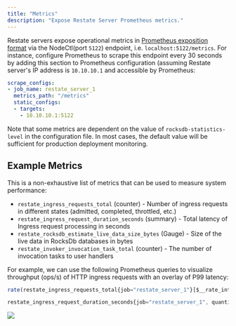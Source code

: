 ```yaml
---
title: "Metrics"
description: "Expose Restate Server Prometheus metrics."
---
```


Restate servers expose operational metrics in [Prometheus exposition format](https://github.com/prometheus/docs/blob/main/content/docs/instrumenting/exposition_formats.md) via the NodeCtl(port `5122`) endpoint, i.e. `localhost:5122/metrics`. For instance, configure Prometheus to scrape this endpoint every 30 seconds by adding this section to Prometheus configuration (assuming Restate server's IP address is `10.10.10.1` and accessible by Prometheus:

```yml
scrape_configs:
- job_name: restate_server_1
  metrics_path: "/metrics"
  static_configs:
  - targets:
    - 10.10.10.1:5122
```

Note that some metrics are dependent on the value of `rocksdb-statistics-level` in the configuration file. In most cases, the default value will be sufficient for production deployment monitoring.


## Example Metrics

This is a non-exhaustive list of metrics that can be used to measure system performance:
* `restate_ingress_requests_total` (counter) - Number of ingress requests in different states (admitted, completed, throttled, etc.)
* `restate_ingress_request_duration_seconds` (summary) - Total latency of Ingress request processing in seconds
* `restate_rocksdb_estimate_live_data_size_bytes` (Gauge) - Size of the live data in RocksDb databases in bytes
* `restate_invoker_invocation_task_total` (counter) - The number of invocation tasks to user handlers

For example, we can use the following Prometheus queries to visualize throughput (ops/s) of HTTP ingress requests with an overlay of P99 latency:
```javascript
rate(restate_ingress_requests_total{job="restate_server_1"}[$__rate_interval])
```

```javascript
restate_ingress_request_duration_seconds{job="restate_server_1", quantile="0.99"}
```

<img src="/img/monitoring/prometheus-example.png"/>
